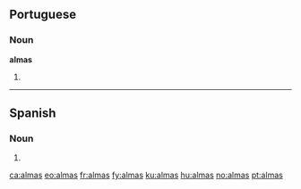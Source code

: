 ==Portuguese==

===Noun===
'''almas''' {{f|p}}

# {{pt-noun form of|[[alma]]|onlyf|pl}}

----

==Spanish==

===Noun===
{{infl|es|noun form|g=f|g2=p}}

# {{plural of|[[alma#Spanish|alma]]|nocat=1|lang=es}}

[[ca:almas]]
[[eo:almas]]
[[fr:almas]]
[[fy:almas]]
[[ku:almas]]
[[hu:almas]]
[[no:almas]]
[[pt:almas]]